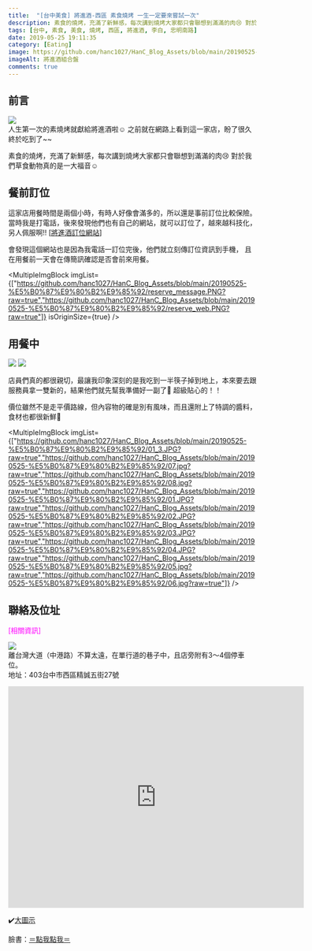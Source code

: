 ```yaml
---
title:  "[台中美食] 將進酒-西區 素食燒烤 一生一定要來嘗試一次"
description: 素食的燒烤，充滿了新鮮感，每次講到燒烤大家都只會聯想到滿滿的肉😢 對於我們草食動物真的是一大福音☺
tags: [台中, 素食, 美食, 燒烤, 西區, 將進酒, 李白, 忠明南路]
date: 2019-05-25 19:11:35
category: [Eating]
image: https://github.com/hanc1027/HanC_Blog_Assets/blob/main/20190525-%E5%B0%87%E9%80%B2%E9%85%92/00.JPG?raw=true
imageAlt: 將進酒組合盤
comments: true
---
```



## 前言
<img class="post-img" src="https://github.com/hanc1027/HanC_Blog_Assets/blob/main/20190525-%E5%B0%87%E9%80%B2%E9%85%92/00.JPG?raw=true" /> <br/>
人生第一次的素燒烤就獻給將進酒啦☺️
之前就在網路上看到這一家店，盼了很久終於吃到了~~

素食的燒烤，充滿了新鮮感，每次講到燒烤大家都只會聯想到滿滿的肉😢
對於我們草食動物真的是一大福音☺


## 餐前訂位
這家店用餐時間是兩個小時，有時人好像會滿多的，所以還是事前訂位比較保險。
當時我是打電話，後來發現他們也有自己的網站，就可以訂位了，越來越科技化，另人佩服啊!!
\[[將進酒訂位網站](https://inline.app/booking/-LaoMrOyNyNdU090nrTg:inline-live-2a466/-LaoMrXZaP4h13lH7HEZ)\]

會發現這個網站也是因為我電話一訂位完後，他們就立刻傳訂位資訊到手機，
且在用餐前一天會在傳簡訊確認是否會前來用餐。 <br/>

<MultipleImgBlock imgList={["https://github.com/hanc1027/HanC_Blog_Assets/blob/main/20190525-%E5%B0%87%E9%80%B2%E9%85%92/reserve_message.PNG?raw=true","https://github.com/hanc1027/HanC_Blog_Assets/blob/main/20190525-%E5%B0%87%E9%80%B2%E9%85%92/reserve_web.PNG?raw=true"]} isOriginSize={true} />


## 用餐中
<img class="post-img"  src="https://github.com/hanc1027/HanC_Blog_Assets/blob/main/20190525-%E5%B0%87%E9%80%B2%E9%85%92/01_2.JPG?raw=true"/>
<img class="post-img" src="https://github.com/hanc1027/HanC_Blog_Assets/blob/main/20190525-%E5%B0%87%E9%80%B2%E9%85%92/09.jpg?raw=true" />

店員們真的都很親切，最讓我印象深刻的是我吃到一半筷子掉到地上，本來要去跟服務員拿一雙新的，結果他們就先幫我準備好一副了🤤
超級貼心的！！

價位雖然不是走平價路線，但內容物的確是別有風味，而且還附上了特調的醬料，食材也都很新鮮🤗

<MultipleImgBlock imgList={["https://github.com/hanc1027/HanC_Blog_Assets/blob/main/20190525-%E5%B0%87%E9%80%B2%E9%85%92/01_3.JPG?raw=true","https://github.com/hanc1027/HanC_Blog_Assets/blob/main/20190525-%E5%B0%87%E9%80%B2%E9%85%92/07.jpg?raw=true","https://github.com/hanc1027/HanC_Blog_Assets/blob/main/20190525-%E5%B0%87%E9%80%B2%E9%85%92/08.jpg?raw=true","https://github.com/hanc1027/HanC_Blog_Assets/blob/main/20190525-%E5%B0%87%E9%80%B2%E9%85%92/01.JPG?raw=true","https://github.com/hanc1027/HanC_Blog_Assets/blob/main/20190525-%E5%B0%87%E9%80%B2%E9%85%92/02.JPG?raw=true","https://github.com/hanc1027/HanC_Blog_Assets/blob/main/20190525-%E5%B0%87%E9%80%B2%E9%85%92/03.JPG?raw=true","https://github.com/hanc1027/HanC_Blog_Assets/blob/main/20190525-%E5%B0%87%E9%80%B2%E9%85%92/04.JPG?raw=true","https://github.com/hanc1027/HanC_Blog_Assets/blob/main/20190525-%E5%B0%87%E9%80%B2%E9%85%92/05.jpg?raw=true","https://github.com/hanc1027/HanC_Blog_Assets/blob/main/20190525-%E5%B0%87%E9%80%B2%E9%85%92/06.jpg?raw=true"]} />

## 聯絡及位址
<p style="color:#FF00FF">[相關資訊]</p>

<img class="post-img" src="https://github.com/hanc1027/HanC_Blog_Assets/blob/main/20190525-%E5%B0%87%E9%80%B2%E9%85%92/01_1.JPG?raw=true" /><br/>
離台灣大道（中港路）不算太遠，在單行道的巷子中，且店旁附有3～4個停車位。 <br/>
地址：403台中市西區精誠五街27號
<iframe src="https://www.google.com/maps/embed?pb=!1m18!1m12!1m3!1d3640.4691476241687!2d120.65560371511766!3d24.155274179105213!2m3!1f0!2f0!3f0!3m2!1i1024!2i768!4f13.1!3m3!1m2!1s0x34693da13b5074fd%3A0x879a7a734a4ea946!2z5bCH6YCy6YWSLee0oCDnh5Lng6Tmrr92ZWdldGFyaWFuIEJCUQ!5e0!3m2!1szh-TW!2stw!4v1558796168109!5m2!1szh-TW!2stw" width="600" height="450" frameborder="0" style="border:0" allowfullscreen></iframe>

✔️[大圖示](https://goo.gl/maps/qZVybyEJGtmRVukR7)


臉書：[＝點我點我＝](https://www.facebook.com/vgbbq/)

